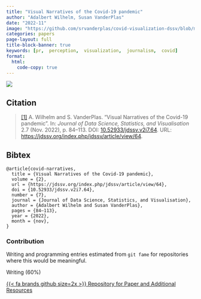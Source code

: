 ```yaml
---
title: "Visual Narratives of the Covid-19 pandemic"
author: "Adalbert Wilhelm, Susan VanderPlas"
date: "2022-11"
image: "https://github.com/srvanderplas/covid-visualization-dssv/blob/master/Figures_Web/spiral-rework.jpeg?raw=true"
categories: papers
page-layout: full
title-block-banner: true
keywords: [pr,  perception,  visualization,  journalism,  covid]
format:
  html:
    code-copy: true
---
```

 
![](https://github.com/srvanderplas/covid-visualization-dssv/blob/master/Figures_Web/spiral-rework.jpeg?raw=true){.preview-image}
 
## Citation
> <a name=bib-covid-narratives></a>[[1]](#cite-covid-narratives) A. Wilhelm and S. VanderPlas. “Visual Narratives of the Covid-19 pandemic”. In: _Journal of Data Science, Statistics, and Visualisation_ 2.7 (Nov. 2022), p. 84–113. DOI: [10.52933/jdssv.v2i7.64](https://doi.org/10.52933%2Fjdssv.v2i7.64). URL: [https://jdssv.org/index.php/jdssv/article/view/64](https://jdssv.org/index.php/jdssv/article/view/64).

::: {.callout-note collapse='true'}
## Bibtex
```
@article{covid-narratives,
  title = {Visual Narratives of the Covid-19 pandemic},
  volume = {2},
  url = {https://jdssv.org/index.php/jdssv/article/view/64},
  doi = {10.52933/jdssv.v2i7.64},
  number = {7},
  journal = {Journal of Data Science, Statistics, and Visualisation},
  author = {Adalbert Wilhelm and Susan VanderPlas},
  pages = {84–113},
  year = {2022},
  month = {nov},
}
```
:::



### Contribution

Writing and programming entries estimated from `git fame` for repositories where this would be meaningful.

Writing (60\%)

[{{< fa brands github size=2x >}} Repository for Paper and Additional Resources](https://github.com/srvanderplas/covid-visualization-dssv){.btn .btn-tip role="button"}
